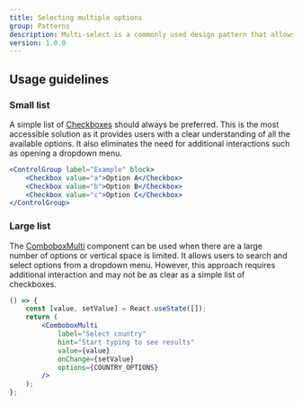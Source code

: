 ```yaml
---
title: Selecting multiple options
group: Patterns
description: Multi-select is a commonly used design pattern that allows users to select multiple options from a list. This pattern is used in various contexts such as search filters, form fields, and more.
version: 1.0.0
---
```


## Usage guidelines

### Small list

A simple list of [Checkboxes](/components/checkbox) should always be preferred. This is the most accessible solution as it provides users with a clear understanding of all the available options. It also eliminates the need for additional interactions such as opening a dropdown menu.

```jsx live
<ControlGroup label="Example" block>
	<Checkbox value="a">Option A</Checkbox>
	<Checkbox value="b">Option B</Checkbox>
	<Checkbox value="c">Option C</Checkbox>
</ControlGroup>
```

### Large list

The [ComboboxMulti](/components/combobox) component can be used when there are a large number of options or vertical space is limited. It allows users to search and select options from a dropdown menu. However, this approach requires additional interaction and may not be as clear as a simple list of checkboxes.

```jsx live
() => {
	const [value, setValue] = React.useState([]);
	return (
		<ComboboxMulti
			label="Select country"
			hint="Start typing to see results"
			value={value}
			onChange={setValue}
			options={COUNTRY_OPTIONS}
		/>
	);
};
```
